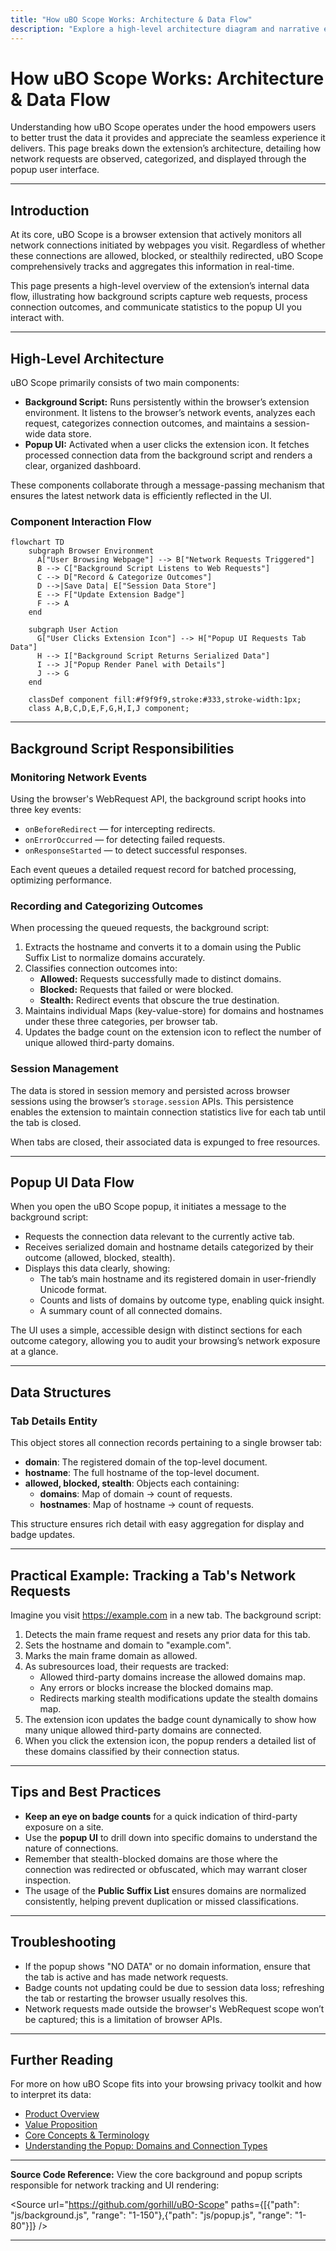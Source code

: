 ```yaml
---
title: "How uBO Scope Works: Architecture & Data Flow"
description: "Explore a high-level architecture diagram and narrative explaining how background scripts track network requests, update the popup UI, and manage data—mapping out how uBO Scope operates in your browser."
---
```


# How uBO Scope Works: Architecture & Data Flow

Understanding how uBO Scope operates under the hood empowers users to better trust the data it provides and appreciate the seamless experience it delivers. This page breaks down the extension’s architecture, detailing how network requests are observed, categorized, and displayed through the popup user interface.

---

## Introduction

At its core, uBO Scope is a browser extension that actively monitors all network connections initiated by webpages you visit. Regardless of whether these connections are allowed, blocked, or stealthily redirected, uBO Scope comprehensively tracks and aggregates this information in real-time.

This page presents a high-level overview of the extension’s internal data flow, illustrating how background scripts capture web requests, process connection outcomes, and communicate statistics to the popup UI you interact with.

---

## High-Level Architecture

uBO Scope primarily consists of two main components:

- **Background Script:** Runs persistently within the browser’s extension environment. It listens to the browser’s network events, analyzes each request, categorizes connection outcomes, and maintains a session-wide data store.
- **Popup UI:** Activated when a user clicks the extension icon. It fetches processed connection data from the background script and renders a clear, organized dashboard.

These components collaborate through a message-passing mechanism that ensures the latest network data is efficiently reflected in the UI.

### Component Interaction Flow

```mermaid
flowchart TD
    subgraph Browser Environment
      A["User Browsing Webpage"] --> B["Network Requests Triggered"]
      B --> C["Background Script Listens to Web Requests"]
      C --> D["Record & Categorize Outcomes"]
      D -->|Save Data| E["Session Data Store"]
      E --> F["Update Extension Badge"]
      F --> A
    end

    subgraph User Action
      G["User Clicks Extension Icon"] --> H["Popup UI Requests Tab Data"]
      H --> I["Background Script Returns Serialized Data"]
      I --> J["Popup Render Panel with Details"]
      J --> G
    end

    classDef component fill:#f9f9f9,stroke:#333,stroke-width:1px;
    class A,B,C,D,E,F,G,H,I,J component;
```

---

## Background Script Responsibilities

### Monitoring Network Events

Using the browser's WebRequest API, the background script hooks into three key events:

- `onBeforeRedirect` — for intercepting redirects.
- `onErrorOccurred` — for detecting failed requests.
- `onResponseStarted` — to detect successful responses.

Each event queues a detailed request record for batched processing, optimizing performance.

### Recording and Categorizing Outcomes

When processing the queued requests, the background script:

1. Extracts the hostname and converts it to a domain using the Public Suffix List to normalize domains accurately.
2. Classifies connection outcomes into:
   - **Allowed:** Requests successfully made to distinct domains.
   - **Blocked:** Requests that failed or were blocked.
   - **Stealth:** Redirect events that obscure the true destination.
3. Maintains individual Maps (key-value-store) for domains and hostnames under these three categories, per browser tab.
4. Updates the badge count on the extension icon to reflect the number of unique allowed third-party domains.

### Session Management

The data is stored in session memory and persisted across browser sessions using the browser’s `storage.session` APIs. This persistence enables the extension to maintain connection statistics live for each tab until the tab is closed.

When tabs are closed, their associated data is expunged to free resources.

---

## Popup UI Data Flow

When you open the uBO Scope popup, it initiates a message to the background script:

- Requests the connection data relevant to the currently active tab.
- Receives serialized domain and hostname details categorized by their outcome (allowed, blocked, stealth).
- Displays this data clearly, showing:
  - The tab’s main hostname and its registered domain in user-friendly Unicode format.
  - Counts and lists of domains by outcome type, enabling quick insight.
  - A summary count of all connected domains.

The UI uses a simple, accessible design with distinct sections for each outcome category, allowing you to audit your browsing’s network exposure at a glance.

---

## Data Structures

### Tab Details Entity

This object stores all connection records pertaining to a single browser tab:

- **domain**: The registered domain of the top-level document.
- **hostname**: The full hostname of the top-level document.
- **allowed, blocked, stealth**: Objects each containing:
  - **domains**: Map of domain → count of requests.
  - **hostnames**: Map of hostname → count of requests.

This structure ensures rich detail with easy aggregation for display and badge updates.

---

## Practical Example: Tracking a Tab's Network Requests

Imagine you visit https://example.com in a new tab. The background script:

1. Detects the main frame request and resets any prior data for this tab.
2. Sets the hostname and domain to "example.com".
3. Marks the main frame domain as allowed.
4. As subresources load, their requests are tracked:
   - Allowed third-party domains increase the allowed domains map.
   - Any errors or blocks increase the blocked domains map.
   - Redirects marking stealth modifications update the stealth domains map.
5. The extension icon updates the badge count dynamically to show how many unique allowed third-party domains are connected.
6. When you click the extension icon, the popup renders a detailed list of these domains classified by their connection status.

---

## Tips and Best Practices

- **Keep an eye on badge counts** for a quick indication of third-party exposure on a site.
- Use the **popup UI** to drill down into specific domains to understand the nature of connections.
- Remember that stealth-blocked domains are those where the connection was redirected or obfuscated, which may warrant closer inspection.
- The usage of the **Public Suffix List** ensures domains are normalized consistently, helping prevent duplication or missed classifications.

---

## Troubleshooting

- If the popup shows "NO DATA" or no domain information, ensure that the tab is active and has made network requests.
- Badge counts not updating could be due to session data loss; refreshing the tab or restarting the browser usually resolves this.
- Network requests made outside the browser's WebRequest scope won’t be captured; this is a limitation of browser APIs.

---

## Further Reading

For more on how uBO Scope fits into your browsing privacy toolkit and how to interpret its data:

- [Product Overview](./product-overview)
- [Value Proposition](./value-proposition)
- [Core Concepts & Terminology](./core-concepts-terminology)
- [Understanding the Popup: Domains and Connection Types](../../guides/core-workflows/understanding-the-popup)


---

**Source Code Reference:** View the core background and popup scripts responsible for network tracking and UI rendering:

<Source url="https://github.com/gorhill/uBO-Scope" paths={[{"path": "js/background.js", "range": "1-150"},{"path": "js/popup.js", "range": "1-80"}]} />

---